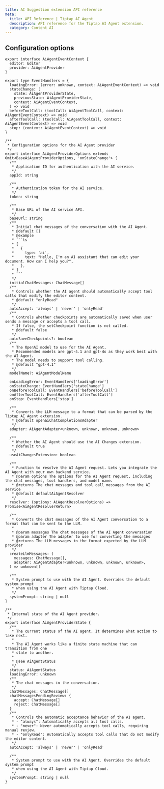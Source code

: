 ```yaml
---
title: AI Suggestion extension API reference
meta:
  title: API Reference | Tiptap AI Agent
  description: API reference for the Tiptap AI Agent extension.
  category: Content AI
---
```


## Configuration options

````tsx
export interface AiAgentEventContext {
  editor: Editor
  provider: AiAgentProvider
}

export type EventHandlers = {
  loadingError: (error: unknown, context: AiAgentEventContext) => void
  stateChange: (
    state: AiAgentProviderState,
    previousState: AiAgentProviderState,
    context: AiAgentEventContext,
  ) => void
  beforeToolCall: (toolCall: AiAgentToolCall, context: AiAgentEventContext) => void
  afterToolCall: (toolCall: AiAgentToolCall, context: AiAgentEventContext) => void
  stop: (context: AiAgentEventContext) => void
}

/**
 * Configuration options for the AI Agent provider
 */
export interface AiAgentProviderOptions extends Omit<BaseAiAgentProviderOptions, 'onStateChange'> {
  /**
   * Application ID for authentication with the AI service.
   */
  appId: string

  /**
   * Authentication token for the AI service.
   */
  token: string

  /**
   * Base URL of the AI service API.
   */
  baseUrl: string
  /**
   * Initial chat messages of the conversation with the AI Agent.
   * @default []
   * @example
   * ```ts
   * [
   *   {
   *     type: 'ai',
   *     text: "Hello, I'm an AI assistant that can edit your document. How can I help you?",
   *   },
   * ]
   * ```
   */
  initialChatMessages: ChatMessage[]
  /**
   * Controls whether the AI agent should automatically accept tool calls that modify the editor content.
   * @default "onlyRead"
   */
  autoAccept: 'always' | 'never' | 'onlyRead'
  /**
   * Controls whether checkpoints are automatically saved when user sends a message or accepts a tool call.
   * If false, the setCheckpoint function is not called.
   * @default false
   */
  autoSaveCheckpoints?: boolean
  /**
   * The OpenAI model to use for the AI Agent.
   * Recommended models are gpt-4.1 and gpt-4o as they work best with the AI Agent.
   * The model needs to support tool calling.
   * @default "gpt-4.1"
   */
  modelName?: AiAgentModelName

  onLoadingError: EventHandlers['loadingError']
  onStateChange: EventHandlers['stateChange']
  onBeforeToolCall: EventHandlers['beforeToolCall']
  onAfterToolCall: EventHandlers['afterToolCall']
  onStop: EventHandlers['stop']

  /**
   * Converts the LLM message to a format that can be parsed by the Tiptap AI Agent extension.
   * @default openaiChatCompletionsAdapter
   */
  adapter: AiAgentAdapter<unknown, unknown, unknown, unknown>

  /**
   * Whether the AI Agent should use the AI Changes extension.
   * @default true
   */
  useAiChangesExtension: boolean

  /**
   * Function to resolve the AI Agent request. Lets you integrate the AI Agent with your own backend service.
   * @param options The options for the AI Agent request, including the chat messages, tool handlers, and model name.
   * @returns The chat messages and tool call messages from the AI service
   * @default defaultAiAgentResolver
   */
  resolver: (options: AiAgentResolverOptions) => Promise<AiAgentResolverReturn>

  /**
   * Converts the chat messages of the AI Agent conversation to a format that can be sent to the LLM.
   *
   * @param messages The chat messages of the AI Agent conversation
   * @param adapter The adapter to use for converting the messages
   * @returns The LLM messages in the format expected by the LLM provider
   */
  createLlmMessages: (
    messages: ChatMessage[],
    adapter: AiAgentAdapter<unknown, unknown, unknown, unknown>,
  ) => unknown[]

  /**
   * System prompt to use with the AI Agent. Overrides the default system prompt
   * when using the AI Agent with Tiptap Cloud.
   */
  systemPrompt: string | null
}

/**
 * Internal state of the AI Agent provider.
 */
export interface AiAgentProviderState {
  /**
   * The current status of the AI agent. It determines what action to take next.
   *
   * The AI Agent works like a finite state machine that can transition from one
   * state to another.
   *
   * @see AiAgentStatus
   */
  status: AiAgentStatus
  loadingError: unknown
  /**
   * The chat messages in the conversation.
   */
  chatMessages: ChatMessage[]
  chatMessagesPendingReview: {
    accept: ChatMessage[]
    reject: ChatMessage[]
  }
  /**
   * Controls the automatic acceptance behavior of the AI agent.
   * - "always": Automatically accepts all tool calls.
   * - "never": Never automatically accepts tool calls, requiring manual review.
   * - "onlyRead": Automatically accepts tool calls that do not modify the editor content.
   */
  autoAccept: 'always' | 'never' | 'onlyRead'

  /**
   * System prompt to use with the AI Agent. Overrides the default system prompt
   * when using the AI Agent with Tiptap Cloud.
   */
  systemPrompt: string | null
}
````

